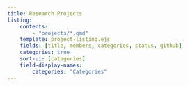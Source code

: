 ```yaml
---
title: Research Projects
listing:
    contents:
        - "projects/*.qmd"
    template: project-listing.ejs
    fields: [title, members, categories, status, github]
    categories: true
    sort-ui: [categories]
    field-display-names:
        categories: "Categories"
---
```

